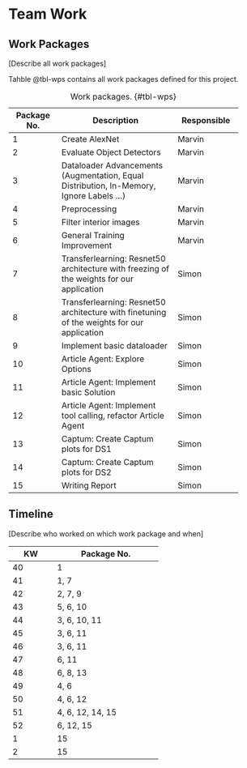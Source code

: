 # Team Work 



## Work Packages 

[Describe all work packages]

Tahble @tbl-wps contains all work packages defined for this project.

+-------------+--------------------------------+-----------------+
| Package No. | Description                    | Responsible     |
+=============+================================+=================+
| 1           | Create AlexNet                 | Marvin          |
+-------------+--------------------------------+-----------------+
| 2           | Evaluate Object Detectors      | Marvin          |
+-------------+--------------------------------+-----------------+
| 3           | Dataloader Advancements        | Marvin          |
|             | (Augmentation, Equal           |                 |
|             | Distribution, In-Memory,       |                 |
|             | Ignore Labels ...)             |                 |
+-------------+--------------------------------+-----------------+
| 4           | Preprocessing                  | Marvin          |
+-------------+--------------------------------+-----------------+
| 5           | Filter interior images         | Marvin          |
+-------------+--------------------------------+-----------------+
| 6           | General Training Improvement   | Marvin          |
+-------------+--------------------------------+-----------------+
| 7           | Transferlearning: Resnet50     | Simon           |
|             | architecture with freezing     |                 |
|             | of the weights for our         |                 |
|             | application                    |                 |
+-------------+--------------------------------+-----------------+
| 8           | Transferlearning: Resnet50     | Simon           |
|             | architecture with finetuning   |                 |
|             | of the weights for our         |                 |
|             | application                    |                 |
+-------------+--------------------------------+-----------------+
| 9           | Implement basic dataloader     | Simon           |
+-------------+--------------------------------+-----------------+
| 10          | Article Agent: Explore Options | Simon           |
+-------------+--------------------------------+-----------------+
| 11          | Article Agent: Implement basic | Simon           |
|             | Solution                       |                 |
+-------------+--------------------------------+-----------------+
| 12          | Article Agent: Implement tool  | Simon           |
|             | calling, refactor Article Agent|                 |
+-------------+--------------------------------+-----------------+
| 13          | Captum: Create Captum plots    | Simon           |
|             | for DS1                        |                 |
+-------------+--------------------------------+-----------------+
| 14          | Captum: Create Captum plots    | Simon           |
|             | for DS2                        |                 |
+-------------+--------------------------------+-----------------+
| 15          | Writing Report                 | Simon           |
+-------------+--------------------------------+-----------------+


: Work packages. {#tbl-wps}

## Timeline 

[Describe who worked on which work package and when]

+-------------+--------------------------------+
| KW          | Package No.                    |
+=============+================================+
| 40          | 1                              |
+-------------+--------------------------------+
| 41          | 1, 7                           |
+-------------+--------------------------------+
| 42          | 2, 7, 9                        |
+-------------+--------------------------------+
| 43          | 5, 6, 10                       |
+-------------+--------------------------------+
| 44          | 3, 6, 10, 11                   |
+-------------+--------------------------------+
| 45          | 3, 6, 11                       |
+-------------+--------------------------------+
| 46          | 3, 6, 11                       |
+-------------+--------------------------------+
| 47          | 6, 11                          |
+-------------+--------------------------------+
| 48          | 6, 8, 13                       |
+-------------+--------------------------------+
| 49          | 4, 6                           |
+-------------+--------------------------------+
| 50          | 4, 6, 12                       |
+-------------+--------------------------------+
| 51          | 4, 6, 12, 14, 15               |
+-------------+--------------------------------+
| 52          | 6, 12, 15                      |
+-------------+--------------------------------+
| 1           | 15                             |
+-------------+--------------------------------+
| 2           | 15                             |
+-------------+--------------------------------+


